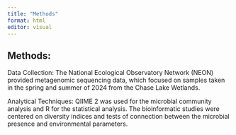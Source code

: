 ```yaml
---
title: "Methods"
format: html
editor: visual
---
```


## Methods: 

Data Collection: The National Ecological Observatory Network (NEON) provided metagenomic sequencing data, which focused on samples taken in the spring and summer of 2024 from the Chase Lake Wetlands.

Analytical Techniques: QIIME 2 was used for the microbial community analysis and R for the statistical analysis. The bioinformatic studies were centered on diversity indices and tests of connection between the microbial presence and environmental parameters.
